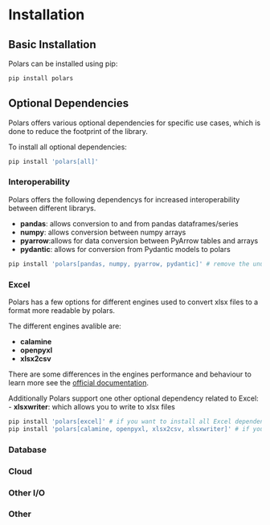 # Installation

## Basic Installation

Polars can be installed using pip:


```bash
pip install polars
```
## Optional Dependencies

Polars offers various optional dependencies for specific use cases, which is done to reduce the footprint of the library.

To install all optional dependencies:
```bash
pip install 'polars[all]'
```

### Interoperability  

Polars offers the following dependencys for increased interoperability between different librarys.

- __pandas__: allows conversion to and from pandas dataframes/series 
- __numpy__: allows conversion between numpy arrays
- __pyarrow__:allows for data conversion between PyArrow tables and arrays
- __pydantic__: allows for conversion from Pydantic models to polars

```bash
pip install 'polars[pandas, numpy, pyarrow, pydantic]' # remove the unused dependencies
```

### Excel

Polars has a few options for different engines used to convert xlsx files to a format more readable by polars.

The different engines avalible are:

- __calamine__
- __openpyxl__
- __xlsx2csv__

:::{.callout-tip}
 There are some differences in the engines performance and behaviour to learn more see the [official documentation](https://docs.pola.rs/user-guide/io/excel/).
:::

Additionally Polars support one other optional dependency related to Excel:
- __xlsxwriter__: which allows you to write to xlsx files

```bash
pip install 'polars[excel]' # if you want to install all Excel dependencies
pip install 'polars[calamine, openpyxl, xlsx2csv, xlsxwriter]' # if you want to pick and chose 
```
### Database 

### Cloud 

### Other I/O

### Other